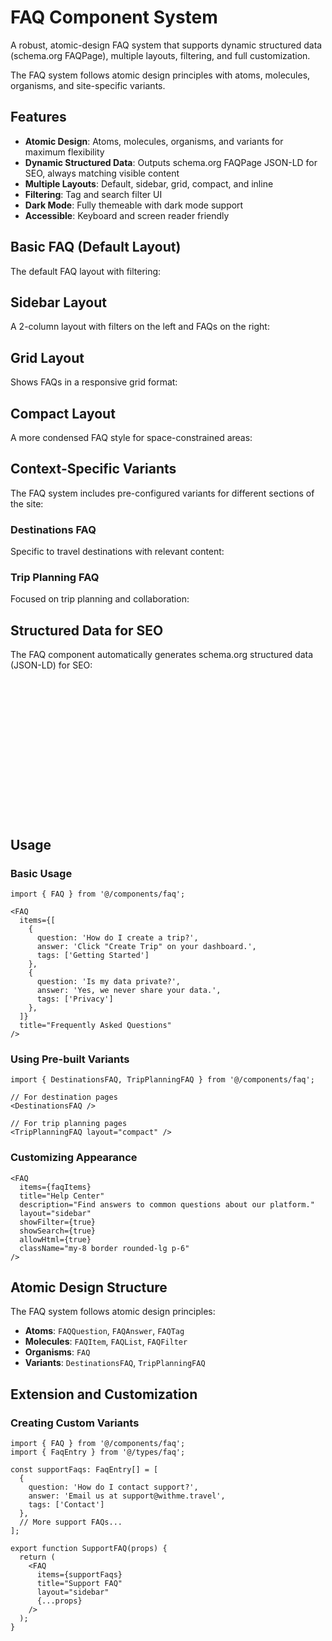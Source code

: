 
<Meta title="FAQ/Documentation" />

# FAQ Component System

A robust, atomic-design FAQ system that supports dynamic structured data (schema.org FAQPage), multiple layouts, filtering, and full customization.

<div className="tip-wrapper">
  <div className="tip">The FAQ system follows atomic design principles with atoms, molecules, organisms, and site-specific variants.</div>
</div>

## Features

- **Atomic Design**: Atoms, molecules, organisms, and variants for maximum flexibility
- **Dynamic Structured Data**: Outputs schema.org FAQPage JSON-LD for SEO, always matching visible content
- **Multiple Layouts**: Default, sidebar, grid, compact, and inline
- **Filtering**: Tag and search filter UI
- **Dark Mode**: Fully themeable with dark mode support
- **Accessible**: Keyboard and screen reader friendly

## Basic FAQ (Default Layout)

The default FAQ layout with filtering:

<Canvas of={FAQStories.Default} />

## Sidebar Layout

A 2-column layout with filters on the left and FAQs on the right:

<Canvas of={FAQStories.Sidebar} />

## Grid Layout

Shows FAQs in a responsive grid format:

<Canvas of={FAQStories.Grid} />

## Compact Layout

A more condensed FAQ style for space-constrained areas:

<Canvas of={FAQStories.Compact} />

## Context-Specific Variants

The FAQ system includes pre-configured variants for different sections of the site:

### Destinations FAQ

Specific to travel destinations with relevant content:

<Canvas of={DestinationsFAQStories.Default} />

### Trip Planning FAQ

Focused on trip planning and collaboration:

<Canvas of={TripPlanningFAQStories.Default} />

## Structured Data for SEO

The FAQ component automatically generates schema.org structured data (JSON-LD) for SEO:

```json
{
  "@context": "https://schema.org",
  "@type": "FAQPage",
  "mainEntity": [
    {
      "@type": "Question",
      "name": "How do I create a new trip?",
      "acceptedAnswer": {
        "@type": "Answer",
        "text": "You can create a new trip by clicking the 'Create Trip' button on your dashboard."
      }
    },
    // Additional questions...
  ]
}
```

## Usage

### Basic Usage

```tsx
import { FAQ } from '@/components/faq';

<FAQ
  items={[
    { 
      question: 'How do I create a trip?', 
      answer: 'Click "Create Trip" on your dashboard.',
      tags: ['Getting Started'] 
    },
    { 
      question: 'Is my data private?', 
      answer: 'Yes, we never share your data.',
      tags: ['Privacy'] 
    },
  ]}
  title="Frequently Asked Questions"
/>
```

### Using Pre-built Variants

```tsx
import { DestinationsFAQ, TripPlanningFAQ } from '@/components/faq';

// For destination pages
<DestinationsFAQ />

// For trip planning pages
<TripPlanningFAQ layout="compact" />
```

### Customizing Appearance

```tsx
<FAQ
  items={faqItems}
  title="Help Center"
  description="Find answers to common questions about our platform."
  layout="sidebar"
  showFilter={true}
  showSearch={true}
  allowHtml={true}
  className="my-8 border rounded-lg p-6"
/>
```

## Atomic Design Structure

The FAQ system follows atomic design principles:

- **Atoms**: `FAQQuestion`, `FAQAnswer`, `FAQTag`
- **Molecules**: `FAQItem`, `FAQList`, `FAQFilter`
- **Organisms**: `FAQ`
- **Variants**: `DestinationsFAQ`, `TripPlanningFAQ`

## Extension and Customization

### Creating Custom Variants

```tsx
import { FAQ } from '@/components/faq';
import { FaqEntry } from '@/types/faq';

const supportFaqs: FaqEntry[] = [
  { 
    question: 'How do I contact support?', 
    answer: 'Email us at support@withme.travel',
    tags: ['Contact'] 
  },
  // More support FAQs...
];

export function SupportFAQ(props) {
  return (
    <FAQ
      items={supportFaqs}
      title="Support FAQ"
      layout="sidebar"
      {...props}
    />
  );
}
``` 